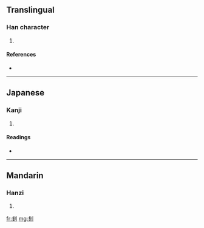 {{also|剗}}
==Translingual==

===Han character===
{{Han char|rn=18|rad=刀|as=05|sn=7|four=|canj=戈十中弓 (IJLN)}}

# {{defn|Han}}

====References====
* {{Han ref|kx=0138.281|hdz=10328.020|uh=522C|ud=21036}}

----

==Japanese==

===Kanji===
{{ja-kanji|grade=|rs=刀05}}

# {{defn|Japanese}}

====Readings====
* {{ja-readings|on=[[さん]] (san), [[せん]] (sen)|kun=[[けずる]] (kezuru), [[たいらにする]] (tairanisuru)}}

----

==Mandarin==

===Hanzi===
{{cmn-hanzi|tra=剗|pin=[[chǎn]] ([[chan3]]), [[chuāng]] ([[chuang1]])|wg=ch'an<sup>3</sup>, ch'uang<sup>1</sup>}}

# {{defn|Mandarin}}

[[fr:刬]]
[[mg:刬]]